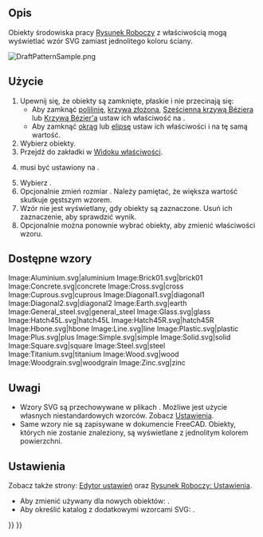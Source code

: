 <languages/>

{{Docnav/pl
|[[Draft_Constrain/pl|Ograniczanie]]
|[[Draft_Preferences/pl|Ustawienia]]
|[[Draft_Workbench/pl|środowisko pracy Rysunek Roboczy]]
|IconL=
|IconR=
|IconC=Workbench_Draft.svg
}}

{{TOCright}}

<span id="Description"></span>
==Opis== 

Obiekty środowiska pracy [[Draft_Workbench/pl|Rysunek Roboczy]] z właściwością {{PropertyData|Utwórz ścianę}} mogą wyświetlać wzór SVG zamiast jednolitego koloru ściany.

[[Image:DraftPatternSample.png]]
{{Caption|Elipsa i wielokąt z wzorem SVG.}}

<span id="Usage"></span>
==Użycie==

# Upewnij się, że obiekty są zamknięte, płaskie i nie przecinają się:
#* Aby zamknąć [[Draft_Wire/pl|polilinię]], [[Draft_BSpline/pl|krzywa złożoną]], [[Draft_CubicBezCurve/pl|Sześcienną krzywą Béziera]] lub [[Draft_BezCurve/pl|Krzywą Bézier'a]] ustaw ich właściwość {{PropertyData|Zamknięty}} na {{TRUE/pl}}.
#* Aby zamknąć [[Draft_Circle/pl|okrąg]] lub [[Draft_Ellipse/pl|elipsę]] ustaw ich właściwości {{PropertyData|kąt pierwszy}} i {{PropertyData|kąt drugi}} na tę samą wartość.
# Wybierz obiekty.
# Przejdź do zakładki {{MenuCommand|Widok}} w [[Property_View|Widoku właściwości]].
# {{PropertyView|Tryb wyświetlania}} musi być ustawiony na {{Value|Cieniowany z krawędziami}}.
# Wybierz {{PropertyView|Wzór}}.
# Opcjonalnie zmień rozmiar {{PropertyView|Rozmiar wzoru}}. Należy pamiętać, że większa wartość skutkuje gęstszym wzorem.
# Wzór nie jest wyświetlany, gdy obiekty są zaznaczone. Usuń ich zaznaczenie, aby sprawdzić wynik.
# Opcjonalnie można ponownie wybrać obiekty, aby zmienić właściwości wzoru.

<span id="Available_patterns"></span>
==Dostępne wzory==

<gallery mode=nolines widths=96px heights=96px>
Image:Aluminium.svg|aluminium
Image:Brick01.svg|brick01
Image:Concrete.svg|concrete
Image:Cross.svg|cross
Image:Cuprous.svg|cuprous
Image:Diagonal1.svg|diagonal1
Image:Diagonal2.svg|diagonal2
Image:Earth.svg|earth
Image:General_steel.svg|general_steel<!--Keep underscore in caption as this is the name in the GUI-->
Image:Glass.svg|glass
Image:Hatch45L.svg|hatch45L
Image:Hatch45R.svg|hatch45R
Image:Hbone.svg|hbone
Image:Line.svg|line
Image:Plastic.svg|plastic
Image:Plus.svg|plus
Image:Simple.svg|simple
Image:Solid.svg|solid
Image:Square.svg|square
Image:Steel.svg|steel
Image:Titanium.svg|titanium
Image:Wood.svg|wood
Image:Woodgrain.svg|woodgrain
Image:Zinc.svg|zinc
</gallery>

<span id="Notes"></span>
==Uwagi==

* Wzory SVG są przechowywane w plikach {{FileName|.SVG}}. Możliwe jest użycie własnych niestandardowych wzorców. Zobacz [[#Ustawienia|Ustawienia]].
* Same wzory nie są zapisywane w dokumencie FreeCAD. Obiekty, których {{PropertyView|Wzór}} nie zostanie znaleziony, są wyświetlane z jednolitym kolorem powierzchni.

<span id="Preferences"></span>
==Ustawienia==

Zobacz także strony: [[Preferences_Editor/pl|Edytor ustawień]] oraz [[Draft_Preferences/pl|Rysunek Roboczy: Ustawienia]].

* Aby zmienić {{PropertyView|Rozmiar wzoru}} używany dla nowych obiektów: {{MenuCommand|Edycja → Preferencje  → Rysunek Roboczy → Wygląd → Rozmiar wzoru SVG}}.
* Aby określić katalog z dodatkowymi wzorcami SVG: {{MenuCommand|Edycja → Preferencje → Rysunek Roboczy → Wygląd → Dodatkowa lokalizacja wzorów SVG}}.


{{Docnav/pl
|[[Draft_Constrain/pl|Ograniczanie]]
|[[Draft_Preferences/pl|Ustawienia]]
|[[Draft_Workbench/pl|środowisko pracy Rysunek Roboczy]]
|IconL=
|IconR=
|IconC=Workbench_Draft.svg
}}

{{Draft Tools navi{{#translation:}}}}
{{Userdocnavi{{#translation:}}}}